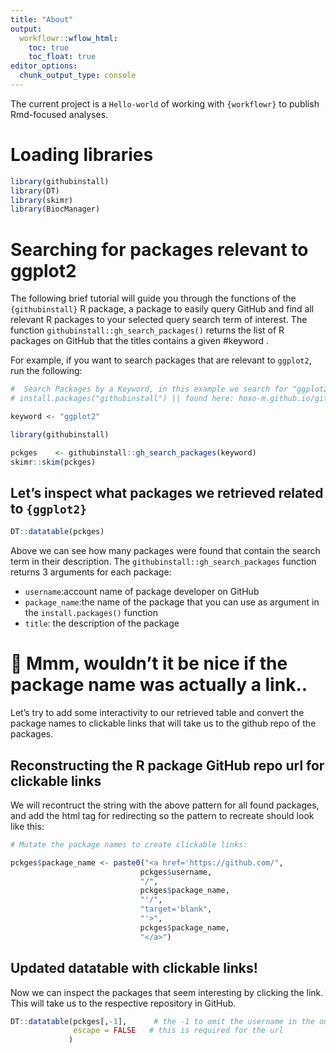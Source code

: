 ```yaml
---
title: "About"
output:
  workflowr::wflow_html:
    toc: true
    toc_float: true
editor_options:
  chunk_output_type: console
---
```


The current project is a `Hello-world` of working with `{workflowr}` to publish Rmd-focused analyses.


# Loading libraries 

```r
library(githubinstall)
library(DT)
library(skimr)
library(BiocManager)
```


# Searching for packages relevant to ggplot2

The following brief tutorial will guide you through the functions of the `{githubinstall}` R package, a package to easily query GitHub and find all relevant R packages to your selected query search term of interest. The function `githubinstall::gh_search_packages()` returns the list of R packages on GitHub that the titles contains a given #keyword .


For example, if you want to search packages that are relevant to `ggplot2`, run the following:


```r
#  Search Packages by a Keyword, in this example we search for "ggplot2" 
# install.packages("githubinstall") || found here: hoxo-m.github.io/githubinstall/

keyword <- "ggplot2"

library(githubinstall)

pckges    <- githubinstall::gh_search_packages(keyword)
skimr::skim(pckges)
```

## Let's inspect what packages we retrieved related to `{ggplot2}`

```r
DT::datatable(pckges)
```

Above we can see how many packages were found that contain the search term in their description. The `githubinstall::gh_search_packages` function returns 3 arguments for each package:

- `username`:account name of package developer on GitHub
- `package_name`:the name of the package that you can use as argument in the `install.packages()` function
- `title`: the description of the package

# 🤔 Mmm, wouldn't it be nice if the package name was actually a <clickable> link..

Let's try to add some interactivity to our retrieved table and convert the package names to clickable links that will take us to the github repo of the packages.

## Reconstructing the R package GitHub repo url for clickable links 

We will recontruct the string with the above pattern for all found packages, and add the html tag for redirecting so the pattern to recreate should look like this:

```r
# Mutate the package names to create clickable links:

pckges$package_name <- paste0("<a href='https://github.com/",
                             pckges$username, 
                             "/",
                             pckges$package_name, 
                             "'/",
                             "target='blank",
                             "'>",
                             pckges$package_name, 
                             "</a>")
```

## Updated datatable with clickable links!

Now we can inspect the packages that seem interesting by clicking the link. This will take us to the respective repository in GitHub.


```r
DT::datatable(pckges[,-1],      # the -1 to omit the username in the output table
              escape = FALSE   # this is required for the url
             )
```

